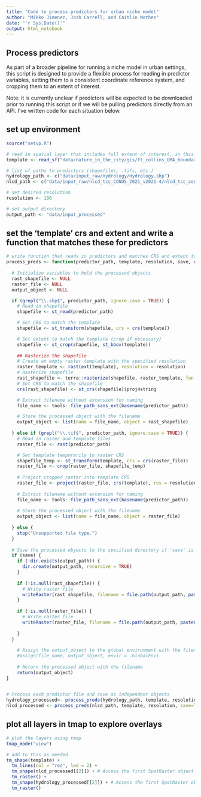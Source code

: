 ```yaml
---
title: "Code to process predictors for urban niche model"
author: "Mikko Jimenez, Josh Carrell, and Caitlin Mothes"
date: "'r Sys.Date()'"
output: html_notebook
---
```


## Process predictors

As part of a broader pipeline for running a niche model in urban settings, this script is designed to provide a flexible process for reading in predictor variables, setting them to a consistent coordinate reference system, and cropping them to an extent of interest. 

Note: it is currently unclear if predictors will be expected to be downloaded prior to running this script or if we will be pulling predictors directly from an API. I've written code for each situation below. 

## set up environment
```r
source("setup.R") 

# read in spatial layer that includes full extent of interest, in this case a boundary .shp
template <- read_sf("data/nature_in_the_city/gis/ft_collins_GMA_boundary.shp")

# list of paths to predictors (shapefiles, .tifs, etc.)
hydrology_path <- c("data/input_raw/Hydrology/Hydrology.shp")
nlcd_path <- c("data/input_raw/nlcd_tcc_CONUS_2021_v2021-4/nlcd_tcc_conus_2021_v2021-4.tif")

# set desired resolution
resolution <- 100

# set output directory
output_path <- "data/input_processed"
```

## set the 'template' crs and extent and write a function that matches these for predictors
```r
# write function that reads in predictors and matches CRS and extent to the template
process_preds <- function(predictor_path, template, resolution, save, output_path) {
  
  # Initialize variables to hold the processed objects
  rast_shapefile <- NULL
  raster_file <- NULL
  output_object <- NULL

  if (grepl("\\.shp$", predictor_path, ignore.case = TRUE)) {
    # Read in shapefile
    shapefile <- st_read(predictor_path)

    # Set CRS to match the template
    shapefile <- st_transform(shapefile, crs = crs(template))

    # Set extent to match the template (crop if necessary)
    shapefile <- st_crop(shapefile, st_bbox(template))
    
    ## Rasterize the shapefile
    # Create an empty raster template with the specified resolution
    raster_template <- rast(ext(template), resolution = resolution)
    # Rasterize shapefile 
    rast_shapefile <- terra::rasterize(shapefile, raster_template, fun = mean)
    # Set CRS to match the shapefile
    crs(rast_shapefile) <- st_crs(shapefile)$proj4string

    # Extract filename without extension for naming 
    file_name <- tools::file_path_sans_ext(basename(predictor_path))

    # Store the processed object with the filename
    output_object <- list(name = file_name, object = rast_shapefile)
    
  } else if (grepl("\\.tif$", predictor_path, ignore.case = TRUE)) {
    # Read in raster and template files
    raster_file <- rast(predictor_path)

    # Set template temporarily to raster CRS
    shapefile_temp <- st_transform(template, crs = crs(raster_file))
    raster_file <- crop(raster_file, shapefile_temp)
    
    # Project cropped raster into template CRS
    raster_file <- project(raster_file, crs(template), res = resolution)
    
    # Extract filename without extension for naming
    file_name <- tools::file_path_sans_ext(basename(predictor_path))
    
    # Store the processed object with the filename
    output_object <- list(name = file_name, object = raster_file)
    
  } else {
    stop("Unsupported file type.")
  }
  
  # Save the processed objects to the specified directory if 'save' is TRUE
  if (save) {
    if (!dir.exists(output_path)) {
      dir.create(output_path, recursive = TRUE)
    }
    
    if (!is.null(rast_shapefile)) {
      # Write raster file
      writeRaster(rast_shapefile, filename = file.path(output_path, paste0(file_name, ".tif")), overwrite = TRUE)
    }
    
    if (!is.null(raster_file)) {
      # Write raster file
      writeRaster(raster_file, filename = file.path(output_path, paste0(file_name, ".tif")), overwrite = TRUE)
    
    }
  }
  
    # Assign the output_object to the global environment with the filename as the variable name
    #assign(file_name, output_object, envir = .GlobalEnv)
    
    # Return the processed object with the filename
    return(output_object)
} 
  
```

```r
# Process each predictor file and save as independent objects
hydrology_processed<- process_preds(hydrology_path, template, resolution, save=TRUE, output_path)
nlcd_processed <- process_preds(nlcd_path, template, resolution, save=TRUE, output_path)

```

## plot all layers in tmap to explore overlays 
```r
# plot the layers using tmap
tmap_mode("view")

# add to this as needed
tm_shape(template) +
  tm_lines(col = "red", lwd = 2) +
  tm_shape(nlcd_processed[[2]]) + # Access the first SpatRaster object in the list
  tm_raster() +
  tm_shape(hydrology_processed[[2]]) + # Access the first SpatRaster object in the list
  tm_raster()
```


